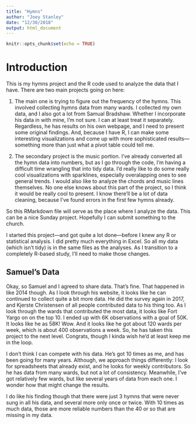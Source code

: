 ```yaml
---
title: "Hymns"
author: "Joey Stanley"
date: "12/30/2018"
output: html_document
---
```


```r
knitr::opts_chunk$set(echo = TRUE)
```

# Introduction

This is my hymns project and the R code used to analyze the data that I have. There are two main projects going on here:

1. The main one is trying to figure out the frequency of the hymns. This involved collecting hymns data from many wards. I collected my own data, and I also got a lot from Samual Bradshaw. Whether I incorporate his data in with mine, I'm not sure. I can at least treat it separately. Regardless, he has results on his own webpage, and I need to present some original findings. And, because I have R, I can make some interesting visualizations and come up with more sophisticated results---something more than just what a pivot table could tell me.

1. The secondary project is the music portion. I've already converted all the hymn data into numbers, but as I go through the code, I'm having a difficult time wrangling that into tidy data. I'd really like to do some really cool visualizations with sparklines, especially overalapping ones to see general trends. I would also like to analyze the chords and music lines themselves. No one else knows about this part of the project, so I think it would be really cool to present. I know there'll be a lot of data cleaning, because I've found errors in the first few hymns already. 

So this RMarkdown file will serve as the place where I analyze the data. This can be a nice Sunday project. Hopefully I can submit something to the church.

I started this project---and got quite a lot done---before I knew any R or statistical analysis. I did pretty much everything in Excel. So all my data (which isn't tidy) is in the same files as the analyses. As I transition to a completely R-based study, I'll need to make those changes. 

## Samuel's Data

Okay, so Samuel and I agreed to share data. That's fine. That happened in like 2014 though. As I look through his website, it looks like he can continued to collect quite a bit more data. He did the survey again in 2017, and Kjerste Christensen of all people contributed data to his thing too. As I look through the wards that contributed the most data, it looks like Fort Yargo on on the top 10. I ended up with 6K observations with a goal of 50K. It looks like he as 58K! Wow. And it looks like he got about 120 wards per week, which is about 400 observations a week. So, he has taken this project to the next level. Congrats, though I kinda wish he'd at least keep me in the loop.

I don't think I can compete with his data. He's got 10 times as me, and has been going for many years. Although, we approach things differently: I look for spreadsheets that already exist, and he looks for weekly contributors. So he has data from many wards, but not a lot of consistency. Meanwhile, I've got relatively few wards, but like several years of data from each one. I wonder how that might change the results.

I do like his finding though that there were just 3 hymns that were never sung in all his data, and several more only once or twice. With 10 times as much data, those are more reliable numbers than the 40 or so that are missing in my data. 

